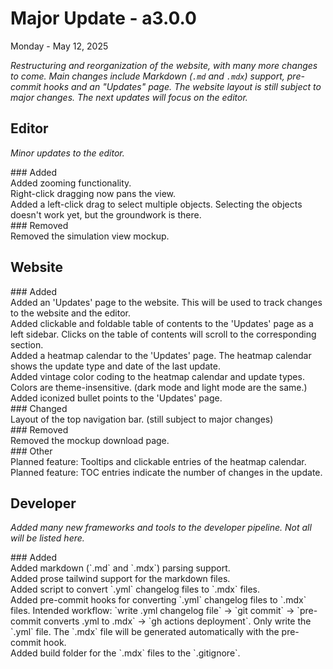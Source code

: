 
<div className="flex justify-between items-baseline">
  <h1 className="bg-[#c96e5a] py-2 pr-2 rounded-r-md -ml-4 pl-2">Major Update - a3.0.0</h1>
  <div className="mx-8">Monday - May 12, 2025</div>
</div>

_Restructuring and reorganization of the website, with many more changes to come.
Main changes include Markdown (`.md` and `.mdx`) support, pre-commit hooks and an "Updates" page.
The website layout is still subject to major changes. The next updates will focus on the editor._

## Editor

_Minor updates to the editor._

<div className="pl-4 m-2 border-none rounded-2xl border-b-gray-600">
### Added
<div className="flex items-start gap-2 my-1">
        <span className="shrink-0 self-start pt-[4]" style={{ width: 22, height: 22, display: 'inline-flex' }}>
          <Plus color="#7cae93" size={20} />
        </span>
        <span className="whitespace-pre-line">Added zooming functionality.</span>
      </div>
<div className="flex items-start gap-2 my-1">
        <span className="shrink-0 self-start pt-[4]" style={{ width: 22, height: 22, display: 'inline-flex' }}>
          <Plus color="#7cae93" size={20} />
        </span>
        <span className="whitespace-pre-line">Right-click dragging now pans the view.</span>
      </div>
<div className="flex items-start gap-2 my-1">
        <span className="shrink-0 self-start pt-[4]" style={{ width: 22, height: 22, display: 'inline-flex' }}>
          <Plus color="#7cae93" size={20} />
        </span>
        <span className="whitespace-pre-line">Added a left-click drag to select multiple objects. Selecting the objects doesn't work yet, but the groundwork is there.</span>
      </div>
</div>

<div className="pl-4 m-2 border-none rounded-2xl border-b-gray-600">
### Removed
<div className="flex items-start gap-2 my-1">
        <span className="shrink-0 self-start pt-[4]" style={{ width: 22, height: 22, display: 'inline-flex' }}>
          <Minus color="#c96e5a" size={20} />
        </span>
        <span className="whitespace-pre-line">Removed the simulation view mockup.</span>
      </div>
</div>

## Website

<div className="pl-4 m-2 border-none rounded-2xl border-b-gray-600">
### Added
<div className="flex items-start gap-2 my-1">
        <span className="shrink-0 self-start pt-[4]" style={{ width: 22, height: 22, display: 'inline-flex' }}>
          <Plus color="#7cae93" size={20} />
        </span>
        <span className="whitespace-pre-line">Added an 'Updates' page to the website. This will be used to track changes to the website and the editor.</span>
      </div>
<div className="flex items-start gap-2 my-1">
        <span className="shrink-0 self-start pt-[4]" style={{ width: 22, height: 22, display: 'inline-flex' }}>
          <Plus color="#7cae93" size={20} />
        </span>
        <span className="whitespace-pre-line">Added clickable and foldable table of contents to the 'Updates' page as a left sidebar. Clicks on the table of contents will scroll to the corresponding section.</span>
      </div>
<div className="flex items-start gap-2 my-1">
        <span className="shrink-0 self-start pt-[4]" style={{ width: 22, height: 22, display: 'inline-flex' }}>
          <Plus color="#7cae93" size={20} />
        </span>
        <span className="whitespace-pre-line">Added a heatmap calendar to the 'Updates' page. The heatmap calendar shows the update type and date of the last update.</span>
      </div>
<div className="flex items-start gap-2 my-1">
        <span className="shrink-0 self-start pt-[4]" style={{ width: 22, height: 22, display: 'inline-flex' }}>
          <Plus color="#7cae93" size={20} />
        </span>
        <span className="whitespace-pre-line">Added vintage color coding to the heatmap calendar and update types. Colors are theme-insensitive. (dark mode and light mode are the same.)</span>
      </div>
<div className="flex items-start gap-2 my-1">
        <span className="shrink-0 self-start pt-[4]" style={{ width: 22, height: 22, display: 'inline-flex' }}>
          <Plus color="#7cae93" size={20} />
        </span>
        <span className="whitespace-pre-line">Added iconized bullet points to the 'Updates' page.</span>
      </div>
</div>

<div className="pl-4 m-2 border-none rounded-2xl border-b-gray-600">
### Changed
<div className="flex items-start gap-2 my-1">
        <span className="shrink-0 self-start pt-[4]" style={{ width: 22, height: 22, display: 'inline-flex' }}>
          <Edit3 color="#f3dbba" size={20} />
        </span>
        <span className="whitespace-pre-line">Layout of the top navigation bar. (still subject to major changes)</span>
      </div>
</div>

<div className="pl-4 m-2 border-none rounded-2xl border-b-gray-600">
### Removed
<div className="flex items-start gap-2 my-1">
        <span className="shrink-0 self-start pt-[4]" style={{ width: 22, height: 22, display: 'inline-flex' }}>
          <Minus color="#c96e5a" size={20} />
        </span>
        <span className="whitespace-pre-line">Removed the mockup download page.</span>
      </div>
</div>

<div className="pl-4 m-2 border-none rounded-2xl border-b-gray-600">
### Other
<div className="flex items-start gap-2 my-1">
        <span className="shrink-0 self-start pt-[4]" style={{ width: 22, height: 22, display: 'inline-flex' }}>
          <Info color="#f3dbba" size={20} />
        </span>
        <span className="whitespace-pre-line">Planned feature: Tooltips and clickable entries of the heatmap calendar.</span>
      </div>
<div className="flex items-start gap-2 my-1">
        <span className="shrink-0 self-start pt-[4]" style={{ width: 22, height: 22, display: 'inline-flex' }}>
          <Info color="#f3dbba" size={20} />
        </span>
        <span className="whitespace-pre-line">Planned feature: TOC entries indicate the number of changes in the update.</span>
      </div>
</div>

## Developer

_Added many new frameworks and tools to the developer pipeline. Not all will be listed here._

<div className="pl-4 m-2 border-none rounded-2xl border-b-gray-600">
### Added
<div className="flex items-start gap-2 my-1">
        <span className="shrink-0 self-start pt-[4]" style={{ width: 22, height: 22, display: 'inline-flex' }}>
          <Plus color="#7cae93" size={20} />
        </span>
        <span className="whitespace-pre-line">Added markdown (`.md` and `.mdx`) parsing support.</span>
      </div>
<div className="flex items-start gap-2 my-1">
        <span className="shrink-0 self-start pt-[4]" style={{ width: 22, height: 22, display: 'inline-flex' }}>
          <Plus color="#7cae93" size={20} />
        </span>
        <span className="whitespace-pre-line">Added prose tailwind support for the markdown files.</span>
      </div>
<div className="flex items-start gap-2 my-1">
        <span className="shrink-0 self-start pt-[4]" style={{ width: 22, height: 22, display: 'inline-flex' }}>
          <Plus color="#7cae93" size={20} />
        </span>
        <span className="whitespace-pre-line">Added script to convert `.yml` changelog files to `.mdx` files.</span>
      </div>
<div className="flex items-start gap-2 my-1">
        <span className="shrink-0 self-start pt-[4]" style={{ width: 22, height: 22, display: 'inline-flex' }}>
          <Plus color="#7cae93" size={20} />
        </span>
        <span className="whitespace-pre-line">Added pre-commit hooks for converting `.yml` changelog files to `.mdx` files. Intended workflow: `write .yml changelog file` -> `git commit` -> `pre-commit converts .yml to .mdx` -> `gh actions deployment`. Only write the `.yml` file. The `.mdx` file will be generated automatically with the pre-commit hook.</span>
      </div>
<div className="flex items-start gap-2 my-1">
        <span className="shrink-0 self-start pt-[4]" style={{ width: 22, height: 22, display: 'inline-flex' }}>
          <Plus color="#7cae93" size={20} />
        </span>
        <span className="whitespace-pre-line">Added build folder for the `.mdx` files to the `.gitignore`.</span>
      </div>
</div>
